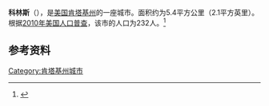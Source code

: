 {{Infobox City 
|chinese_name = 科林斯
|official_name = Corinth
|image_flag = 
|image_seal = 
|image_skyline = 
|image_map = KYMap-doton-Corinth.PNG
|map_caption =
|subdivision_type = [[國家|國家]]
|subdivision_name = {{USA}}
|leader_title = 
|leader_name = 
|subdivision_type1 = [[美國行政區劃|州]]
|subdivision_name1 = [[肯塔基州|肯塔基州]]
|subdivision_type2 = [[肯塔基州行政区划|县]]
|subdivision_name2 = Grant
|found_date = 
|area_total = 5.4
|area_land = 
|area_water = 
|population_as_of = 2010
|population_total = 232
|population_density = 
|timezone = 
|utc_offset = 
|timezone_DST = 
|utc_offset_DST = 
}}

'''科林斯'''（{{lang-en|'''Corinth'''}}），是[[美国|美国]][[肯塔基州|肯塔基州]]的一座城市。面积约为5.4平方公里（2.1平方英里）。根据[[2010年美国人口普查|2010年美国人口普查]]，该市的人口为232人。<ref name=census>{{cite web |url = http://www.census.gov/prod/www/abs/decennial/ |title = Census of Population and Housing |publisher = U.S. Census Bureau |accessdate = November 18, 2011 |archive-url = https://web.archive.org/web/20060208103743/http://www.census.gov/prod/www/abs/decennial/ |archive-date = 2006-02-08 |dead-url = yes }}</ref>

== 参考资料 ==
{{reflist}}

[[Category:肯塔基州城市|Category:肯塔基州城市]]


{{Kentucky-stub}}